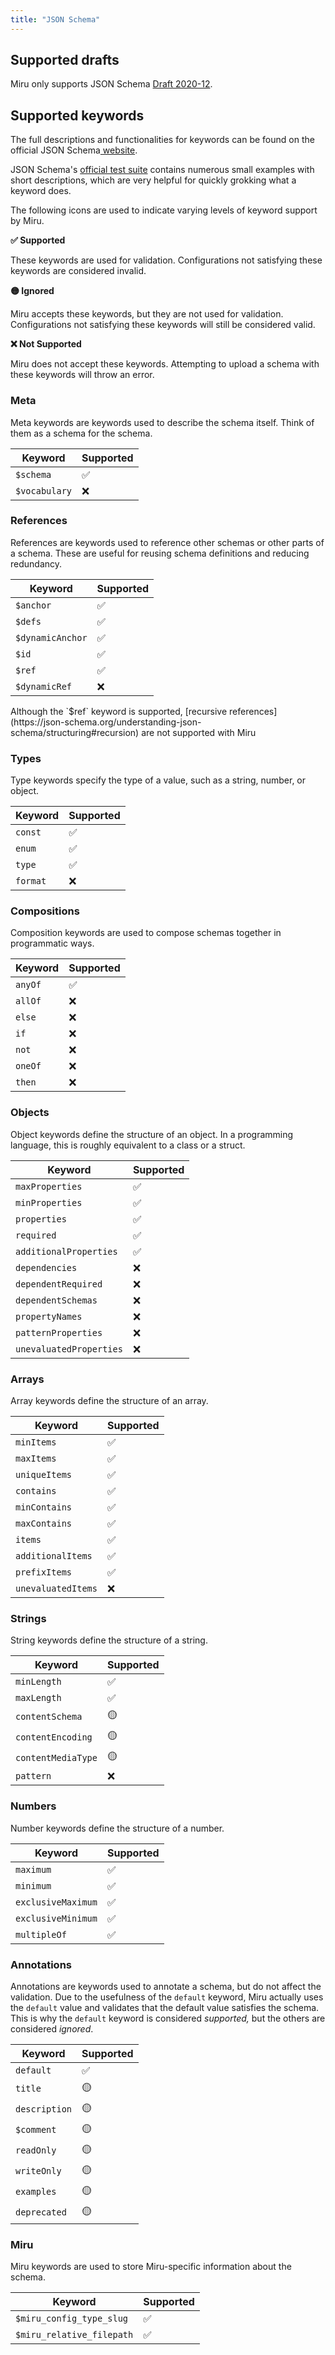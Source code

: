 ```yaml
---
title: "JSON Schema"
---
```



<SchemaLanguages />

## Supported drafts

Miru only supports JSON Schema [Draft 2020-12](https://json-schema.org/draft/2020-12).

## Supported keywords

The full descriptions and functionalities for keywords can be found on the official JSON Schema[ website](https://json-schema.org/understanding-json-schema/keywords).

JSON Schema's [official test suite](https://github.com/json-schema-org/JSON-Schema-Test-Suite/tree/main/tests/draft2020-12) contains numerous small examples with short descriptions, which are very helpful for quickly grokking what a keyword does.

The following icons are used to indicate varying levels of keyword support by Miru.

**✅ Supported**

These keywords are used for validation. Configurations not satisfying these keywords are considered invalid.

**🟡 Ignored**

Miru accepts these keywords, but they are not used for validation. Configurations not satisfying these keywords will still be considered valid.

**❌ Not Supported**

Miru does not accept these keywords. Attempting to upload a schema with these keywords will throw an error.

### Meta

Meta keywords are keywords used to describe the schema itself. Think of them as a schema for the schema.

| Keyword       | Supported |
| ------------- | --------- |
| `$schema`     | ✅         |
| `$vocabulary` | ❌         |

### References

References are keywords used to reference other schemas or other parts of a schema. These are useful for reusing schema definitions and reducing redundancy.

| Keyword          | Supported |
| ---------------- | --------- |
| `$anchor`        | ✅         |
| `$defs`          | ✅         |
| `$dynamicAnchor` | ✅         |
| `$id`            | ✅         |
| `$ref`           | ✅         |
| `$dynamicRef`    | ❌         |

<Warning>
  Although the `$ref` keyword is supported, [recursive references](https://json-schema.org/understanding-json-schema/structuring#recursion) are not supported with Miru
</Warning>

### Types

Type keywords specify the type of a value, such as a string, number, or object.

| Keyword  | Supported |
| -------- | --------- |
| `const`  | ✅         |
| `enum`   | ✅         |
| `type`   | ✅         |
| `format` | ❌         |

### Compositions

Composition keywords are used to compose schemas together in programmatic ways.

| Keyword | Supported |
| ------- | --------- |
| `anyOf` | ✅         |
| `allOf` | ❌         |
| `else`  | ❌         |
| `if`    | ❌         |
| `not`   | ❌         |
| `oneOf` | ❌         |
| `then`  | ❌         |

### Objects

Object keywords define the structure of an object. In a programming language, this is roughly equivalent to a class or a struct.

| Keyword                 | Supported |
| ----------------------- | --------- |
| `maxProperties`         | ✅         |
| `minProperties`         | ✅         |
| `properties`            | ✅         |
| `required`              | ✅         |
| `additionalProperties`  | ✅         |
| `dependencies`          | ❌         |
| `dependentRequired`     | ❌         |
| `dependentSchemas`      | ❌         |
| `propertyNames`         | ❌         |
| `patternProperties`     | ❌         |
| `unevaluatedProperties` | ❌         |

### Arrays

Array keywords define the structure of an array.

| Keyword            | Supported |
| ------------------ | --------- |
| `minItems`         | ✅         |
| `maxItems`         | ✅         |
| `uniqueItems`      | ✅         |
| `contains`         | ✅         |
| `minContains`      | ✅         |
| `maxContains`      | ✅         |
| `items`            | ✅         |
| `additionalItems`  | ✅         |
| `prefixItems`      | ✅         |
| `unevaluatedItems` | ❌         |

### Strings

String keywords define the structure of a string.

| Keyword            | Supported |
| ------------------ | --------- |
| `minLength`        | ✅         |
| `maxLength`        | ✅         |
| `contentSchema`    | 🟡        |
| `contentEncoding`  | 🟡        |
| `contentMediaType` | 🟡        |
| `pattern`          | ❌         |

### Numbers

Number keywords define the structure of a number.

| Keyword            | Supported |
| ------------------ | --------- |
| `maximum`          | ✅         |
| `minimum`          | ✅         |
| `exclusiveMaximum` | ✅         |
| `exclusiveMinimum` | ✅         |
| `multipleOf`       | ✅         |

### Annotations

Annotations are keywords used to annotate a schema, but do not affect the validation. Due to the usefulness of the `default` keyword, Miru actually uses the `default` value and validates that the default value satisfies the schema. This is why the `default` keyword is considered _supported,_ but the others are considered _ignored_.

| Keyword       | Supported |
| ------------- | --------- |
| `default`     | ✅         |
| `title`       | 🟡        |
| `description` | 🟡        |
| `$comment`    | 🟡        |
| `readOnly`    | 🟡        |
| `writeOnly`   | 🟡        |
| `examples`    | 🟡        |
| `deprecated`  | 🟡        |

### Miru

Miru keywords are used to store Miru-specific information about the schema.

| Keyword                   | Supported |
| ------------------------- | --------- |
| `$miru_config_type_slug`  | ✅         |
| `$miru_relative_filepath` | ✅         |